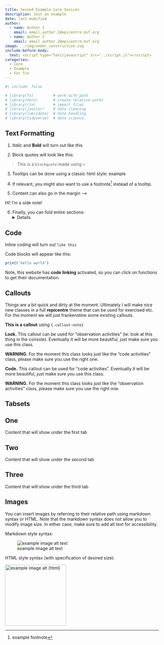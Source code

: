 ```yaml
---
title: Second Example Core Session
description: Just an example
date: last-modified
author:
  - name: Author 1
    email: email.author.1@epicentre.msf.org
  - name: Author 2
    email: email.author.2@epicentre.msf.org
image: ../img/under_construction.svg
include-before-body:
  text: <script type="text/javascript" src="../script.js"></script>
categories:
  - Core
  - Example
  - For fun
---
```


```r
#| include: false

# library(fs)         # work with path
# library(here)       # create relative paths
# library(rio)        # import files
# library(janitor)    # data cleaning
# library(lubridate)  # date handling
# library(tidyverse)  # data science 

```

## Text Formatting

1. *Italic* and **Bold** will turn out like this

2. Block quotes will look like this:

> This is a `blockquote` made using `>` 

3. Tooltips can be done using a classic html style:
<span class='hoverinfo' data-toggle='tooltip' title='test'>example</span>

4. If relevant, you might also want to use a footnote^[example footnote] instead of a tooltip.

5. Content can also go in the margin -->

::: {.column-margin}

Hi! I'm a side note!

:::

6. Finally, you can fold entire sections:
<details>
  Surprise ! 
</details>


## Code
Inline coding will turn out `like this`

Code blocks will appear like this:
```r
print('hello world')
```

Note, this website has **code linking** activated, so you can click on functions to get their documentation.


## Callouts
Things are a bit quick and dirty at the moment. Ultimately I will make nice new classes in a full **repicentre** theme that can be used for exercised etc. For the moment we will just frankenstine some existing callouts.

::: {.callout-note}
**This is a callout** using `{.callout-note}`
:::

::: {.callout .callout-look}
**Look.** This callout can be used for "observation activities" (ie: look at this thing in the console). Eventually it will be more beautiful, just make sure you use this class. 

**WARNING.** For the moment this class looks just like the "code activities" class, please make sure you use the right one.
:::

::: {.callout .callout-code}
**Code.** This callout can be used for "code activities". Eventually it will be more beautiful, just make sure you use this class. 

**WARNING.** For the moment this class looks just like the "observation activities" class, please make sure you use the right one.
:::




## Tabsets
::: {.panel-tabset .nav-pills}

## One
Content that will show under the first tab

## Two
Content that will show under the second tab

## Three
Content that will show under the third tab
:::


## Images
You can insert images by referring to their relative path using markdown syntax or HTML. Note that the markdown syntax does not allow you to modify image size. In either case, make sure to add alt text for accessibility.

Markdown style syntax:

![example image alt text](../img/under_construction.svg)

HTML style syntax (with specification of desired size):

<img src='../img/under_construction.svg' alt='example image alt (html)' width='200'/>

